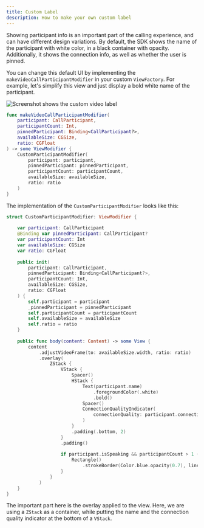 ```yaml
---
title: Custom Label
description: How to make your own custom label
---
```


Showing participant info is an important part of the calling experience, and can have different design variations. By default, the SDK shows the name of the participant with white color, in a black container with opacity. Additionally, it shows the connection info, as well as whether the user is pinned.

You can change this default UI by implementing the `makeVideoCallParticipantModifier` in your custom `ViewFactory`. For example, let's simplify this view and just display a bold white name of the participant.

![Screenshot shows the custom video label](../assets/cookbook_label.png)

```swift
func makeVideoCallParticipantModifier(
    participant: CallParticipant,
    participantCount: Int,
    pinnedParticipant: Binding<CallParticipant?>,
    availableSize: CGSize,
    ratio: CGFloat
) -> some ViewModifier {
    CustomParticipantModifier(
        participant: participant,
        pinnedParticipant: pinnedParticipant,
        participantCount: participantCount,
        availableSize: availableSize,
        ratio: ratio
    )
}
```

The implementation of the `CustomParticipantModifier` looks like this:

```swift
struct CustomParticipantModifier: ViewModifier {
            
    var participant: CallParticipant
    @Binding var pinnedParticipant: CallParticipant?
    var participantCount: Int
    var availableSize: CGSize
    var ratio: CGFloat
    
    public init(
        participant: CallParticipant,
        pinnedParticipant: Binding<CallParticipant?>,
        participantCount: Int,
        availableSize: CGSize,
        ratio: CGFloat
    ) {
        self.participant = participant
        _pinnedParticipant = pinnedParticipant
        self.participantCount = participantCount
        self.availableSize = availableSize
        self.ratio = ratio
    }
    
    public func body(content: Content) -> some View {
        content
            .adjustVideoFrame(to: availableSize.width, ratio: ratio)
            .overlay(
                ZStack {
                    VStack {
                        Spacer()
                        HStack {
                            Text(participant.name)
                                .foregroundColor(.white)
                                .bold()
                            Spacer()
                            ConnectionQualityIndicator(
                                connectionQuality: participant.connectionQuality
                            )
                        }
                        .padding(.bottom, 2)
                    }
                    .padding()
                    
                    if participant.isSpeaking && participantCount > 1 {
                        Rectangle()
                            .strokeBorder(Color.blue.opacity(0.7), lineWidth: 2)
                    }
                }
            )
    }
}
```

The important part here is the overlay applied to the view. Here, we are using a `ZStack` as a container, while putting the name and the connection quality indicator at the bottom of a `VStack`.